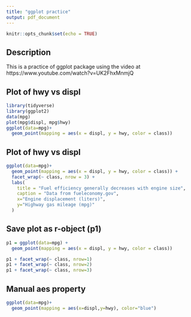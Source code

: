 ```yaml
---
title: "ggplot practice"
output: pdf_document
---
```


```r
knitr::opts_chunk$set(echo = TRUE)
```

## Description

This is a practice of ggplot package using the video at https://www.youtube.com/watch?v=UK2FhxMnmjQ

##  Plot of hwy vs displ
```r
library(tidyverse)
library(ggplot2)
data(mpg)
plot(mpg$displ, mpg$hwy)
ggplot(data=mpg)+
  geom_point(mapping = aes(x = displ, y = hwy, color = class))
```

## Plot of hwy vs displ

```r
ggplot(data=mpg)+
  geom_point(mapping = aes(x = displ, y = hwy, color = class)) +
  facet_wrap(~ class, nrow = 3) +
  labs(
    title = "Fuel efficiency generally decreases with engine size",
    caption = "Data from fueleconomy.gov",
    x="Engine displacement (liters)",
    y="Highway gas mileage (mpg)"
  )
```

## Save plot as r-object (p1)

```r
p1 = ggplot(data=mpg) + 
  geom_point(mapping = aes(x = displ, y = hwy, color = class))

p1 + facet_wrap(~ class, nrow=1)
p1 + facet_wrap(~ class, nrow=2)
p1 + facet_wrap(~ class, nrow=3)
```

## Manual aes property
```r
ggplot(data=mpg)+
  geom_point(mapping = aes(x=displ,y=hwy), color="blue")
```